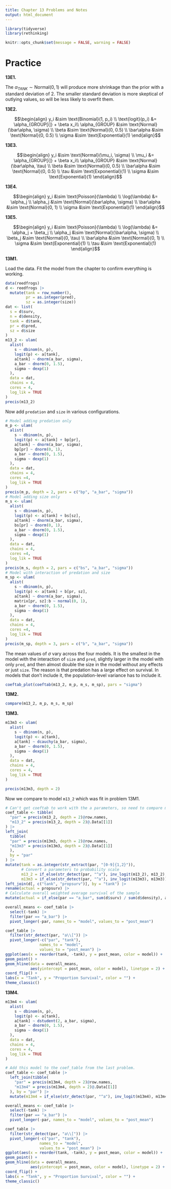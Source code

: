 ```yaml
---
title: Chapter 13 Problems and Notes
output: html_document
---
```


```r
library(tidyverse)
library(rethinking)

knitr::opts_chunk$set(message = FALSE, warning = FALSE)
```

# Practice

**13E1.**

The $\alpha_{TANK}\sim\text{Normal}(0,1)$ will produce more shrinkage than the prior with a standard deviation of 2. The smaller standard deviation is more skeptical of outlying values, so will be less likely to overfit them.

**13E2.**

$$\begin{align}
y_i &\sim \text{Binomial}(1, p_i) \\
\text{logit}(p_i) &= \alpha_{GROUP[i]} + \beta x_i\\
\alpha_{GROUP} &\sim \text{Normal}(\bar\alpha, \sigma) \\
\beta &\sim \text{Normal}(0, 0.5) \\
\bar\alpha &\sim \text{Normal}(0, 0.5) \\
\sigma &\sim \text{Exponential}(1)
\end{align}$$

**13E3.**

$$\begin{align}
y_i &\sim \text{Normal}(\mu_i, \sigma) \\
\mu_i &= \alpha_{GROUP[i]} + \beta x_i\\
\alpha_{GROUP} &\sim \text{Normal}(\bar\alpha, \tau) \\
\beta &\sim \text{Normal}(0, 0.5) \\
\bar\alpha &\sim \text{Normal}(0, 0.5) \\
\tau &\sim \text{Exponential}(1) \\
\sigma &\sim \text{Exponential}(1)
\end{align}$$

**13E4.**

$$\begin{align}
y_i &\sim \text{Poisson}(\lambda) \\
\log(\lambda) &= \alpha_j \\
\alpha_j &\sim \text{Normal}(\bar\alpha, \sigma) \\
\bar\alpha &\sim \text{Normal}(0, 1) \\
\sigma &\sim \text{Exponential}(1)
\end{align}$$

**13E5.**

$$\begin{align}
y_i &\sim \text{Poisson}(\lambda) \\
\log(\lambda) &= \alpha_j + \beta_j \\
\alpha_j &\sim \text{Normal}(\bar\alpha, \sigma) \\
\beta_j &\sim \text{Normal}(0, \tau) \\
\bar\alpha &\sim \text{Normal}(0, 1) \\
\sigma &\sim \text{Exponential}(1) \\
\tau &\sim \text{Exponential}(1)
\end{align}$$

**13M1.**

Load the data. Fit the model from the chapter to confirm everything is working.
```r
data(reedfrogs)
d <- reedfrogs |>
  mutate(tank = row_number(),
         pr = as.integer(pred),
         sz = as.integer(size))
dat <- list(
  s = d$surv,
  n = d$density,
  tank = d$tank,
  pr = d$pred,
  sz = d$size
)
m13_2 <- ulam(
  alist(
    s ~ dbinom(n, p),
    logit(p) <- a[tank],
    a[tank] ~ dnorm(a_bar, sigma),
    a_bar ~ dnorm(0, 1.5),
    sigma ~ dexp(1)
  ),
  data = dat,
  chains = 4,
  cores = 4,
  log_lik = TRUE
)
precis(m13_2)
```

Now add `predation` and `size` in various configurations.
```r
# Model adding predation only
m_p <- ulam(
  alist(
    s ~ dbinom(n, p),
    logit(p) <- a[tank] + bp[pr],
    a[tank] ~ dnorm(a_bar, sigma),
    bp[pr] ~ dnorm(0, 1),
    a_bar ~ dnorm(0, 1.5),
    sigma ~ dexp(1)
  ),
  data = dat,
  chains = 4,
  cores =4,
  log_lik = TRUE
)
precis(m_p, depth = 2, pars = c("bp", "a_bar", "sigma"))
# Model adding size only
m_s <- ulam(
  alist(
    s ~ dbinom(n, p),
    logit(p) <- a[tank] + bs[sz],
    a[tank] ~ dnorm(a_bar, sigma),
    bs[pr] ~ dnorm(0, 1),
    a_bar ~ dnorm(0, 1.5),
    sigma ~ dexp(1)
  ),
  data = dat,
  chains = 4,
  cores =4,
  log_lik = TRUE
)
precis(m_s, depth = 2, pars = c("bs", "a_bar", "sigma"))
# Model with interaction of predation and size
m_sp <- ulam(
  alist(
    s ~ dbinom(n, p),
    logit(p) <- a[tank] + b[pr, sz],
    a[tank] ~ dnorm(a_bar, sigma),
    matrix[pr, sz]:b ~ normal(0, 1),
    a_bar ~ dnorm(0, 1.5),
    sigma ~ dexp(1)
  ),
  data = dat,
  chains = 4,
  cores =4,
  log_lik = TRUE
)
precis(m_sp, depth = 3, pars = c("b", "a_bar", "sigma"))
```

The mean values of $\sigma$ vary across the four models. It is the smallest in the model with the interaction of `size` and `pred`, slightly larger in the model with only `pred`, and then almost double the size in the model without any effects or just `size`. The reason is that predation has a large effect on survival. In models that don't include it, the population-level variance has to include it.

```r
coeftab_plot(coeftab(m13_2, m_p, m_s, m_sp), pars = "sigma")
```

**13M2.**

```r
compare(m13_2, m_p, m_s, m_sp)
```

**13M3.**

```r
m13m3 <- ulam(
  alist(
    s ~ dbinom(n, p),
    logit(p) <- a[tank],
    a[tank] ~ dcauchy(a_bar, sigma),
    a_bar ~ dnorm(0, 1.5),
    sigma ~ dexp(1)
  ),
  data = dat,
  chains = 4,
  cores = 4,
  log_lik = TRUE
)

precis(m13m3, depth = 2)
```

Now we compare to model `m13_2` which was fit in problem 13M1.
```r
# Can't get coeftab to work with the a parameters, so need to compare manually
coef_table <- tibble(
  "par" = precis(m13_2, depth = 2)@row.names,
  "m13_2" = precis(m13_2, depth = 2)@.Data[[1]]
) |>
left_join(
  tibble(
  "par" = precis(m13m3, depth = 2)@row.names,
  "m13m3" = precis(m13m3, depth = 2)@.Data[[1]]
  ),
  by = "par"
) |>
mutate(tank = as.integer(str_extract(par, "[0-9]{1,2}")),
       # Convert a parameters to probability scale
       m13_2 = if_else(str_detect(par, "^a"), inv_logit(m13_2), m13_2),
       m13m3 = if_else(str_detect(par, "^a"), inv_logit(m13m3), m13m3)) |>
left_join(d[, c("tank", "propsurv")], by = "tank") |>
rename(actual = propsurv) |>
# Calculate overall weighted average survival of the sample
mutate(actual = if_else(par == "a_bar", sum(d$surv) / sum(d$density), actual))

overall_means <- coef_table |>
  select(-tank) |>
  filter(par == "a_bar") |>
  pivot_longer(-par, names_to = "model", values_to = "post_mean")

coef_table |>
  filter(str_detect(par, "a\\[")) |>
  pivot_longer(-c("par", "tank"),
               names_to = "model",
               values_to = "post_mean") |>
ggplot(aes(x = reorder(tank, -tank), y = post_mean, color = model)) +
geom_point() +
geom_hline(data = overall_means, 
           aes(yintercept = post_mean, color = model), linetype = 2) +
coord_flip() +
labs(x = "Tank", y = "Proportion Survival", color = "") +
theme_classic()
```

**13M4.**

```r
m13m4 <- ulam(
  alist(
    s ~ dbinom(n, p),
    logit(p) <- a[tank],
    a[tank] ~ dstudent(2, a_bar, sigma),
    a_bar ~ dnorm(0, 1.5),
    sigma ~ dexp(1)
  ),
  data = dat,
  chains = 4,
  cores = 4,
  log_lik = TRUE
)

# Add this model to the coef_table from the last problem.
coef_table <- coef_table |>
  left_join(tibble(
    "par" = precis(m13m4, depth = 2)@row.names,
    "m13m4" = precis(m13m4, depth = 2)@.Data[[1]]
  ), by = "par") |>
  mutate(m13m4 = if_else(str_detect(par, "^a"), inv_logit(m13m4), m13m4))

overall_means <- coef_table |>
  select(-tank) |>
  filter(par == "a_bar") |>
  pivot_longer(-par, names_to = "model", values_to = "post_mean")

coef_table |>
  filter(str_detect(par, "a\\[")) |>
  pivot_longer(-c("par", "tank"),
               names_to = "model",
               values_to = "post_mean") |>
ggplot(aes(x = reorder(tank, -tank), y = post_mean, color = model)) +
geom_point() +
geom_hline(data = overall_means, 
           aes(yintercept = post_mean, color = model), linetype = 2) +
coord_flip() +
labs(x = "Tank", y = "Proportion Survival", color = "") +
theme_classic()
```

